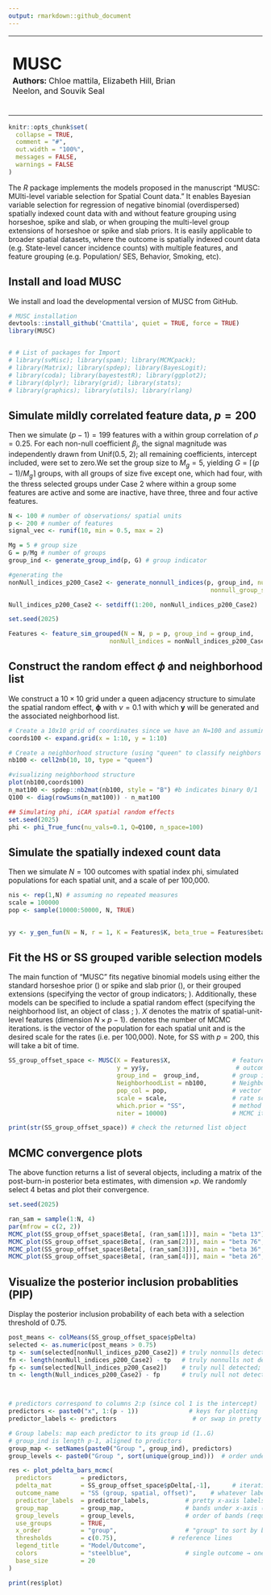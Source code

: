 ```yaml
---
output: rmarkdown::github_document
---
```

<table style="width:100%;">
  <tr>
    <td style="text-align:left; vertical-align:middle;">
      <h1 style="margin:0;">MUSC</h1>
      <p style="margin:0.25rem 0 0;">
        <strong>Authors:</strong> Chloe mattila, Elizabeth Hill, Brian Neelon, and Souvik Seal
      </p>
    </td>
    <td style="text-align:right; width:1%; white-space:nowrap;">
      <!-- invisible spacer: keeps layout, not visible -->
      <span aria-hidden="true"
            style="display:inline-block; width:140px; height:150px; opacity:0;"></span>
      <!-- later: <img src="MUSC_logo.png" alt="MUSC logo" style="height:150px; width:auto;"> -->
    </td>
  </tr>
</table>

<!-- README.md is generated from README.Rmd. Please edit that file -->

```r
knitr::opts_chunk$set(
  collapse = TRUE,
  comment = "#",
  out.width = "100%",
  messages = FALSE,
  warnings = FALSE
)
```

The *R* package implements the models proposed in the manuscript "MUSC: MUlti-level variable selection for Spatial Count data." It enables Bayesian variable selection for regression of negative binomial (overdispersed) spatially indexed count data with and without feature grouping using horseshoe, spike and slab, or when grouping the multi-level group extensions of horseshoe or spike and slab priors. It is easily applicable to broader spatial datasets, where the outcome is spatially indexed count data (e.g. State-level cancer incidence counts) with multiple features, and feature grouping (e.g. Population/ SES, Behavior, Smoking, etc).

## Install and load MUSC

We install and load the developmental version of MUSC from GitHub. 

```r

# MUSC installation
devtools::install_github('Cmattila', quiet = TRUE, force = TRUE)
library(MUSC)


# # List of packages for Import
# library(svMisc); library(spam); library(MCMCpack);
# library(Matrix); library(spdep); library(BayesLogit);
# library(coda); library(bayestestR); library(ggplot2);
# library(dplyr); library(grid); library(stats);
# library(graphics); library(utils); library(rlang)
```


## Simulate mildly correlated feature data, $p=200$

Then we simulate $(p-1)=199$ features with a within group correlation of $\rho=0.25$.  For each non-null coefficient $\beta_j$, the signal magnitude was independently drawn from Unif(0.5, 2); all remaining coefficients, intercept included, were set to zero.We set the group size to $M_g = 5$, yielding $G = ⌈(p − 1)/M_g$⌉ groups, with all groups of size five except one, which had four, with the thress selected groups under Case 2 where within a group some features are active and some are inactive, have three, three and four active features.


```r
N <- 100 # number of observations/ spatial units
p <- 200 # number of features
signal_vec <- runif(10, min = 0.5, max = 2)

Mg = 5 # group size
G = p/Mg # number of groups
group_ind <- generate_group_ind(p, G) # group indicator

#generating the 
nonNull_indices_p200_Case2 <- generate_nonnull_indices(p, group_ind, num_nonnull = 10,
                                                        nonnull_group_structure = "Case2", per_group_nonnull = 3)

Null_indices_p200_Case2 <- setdiff(1:200, nonNull_indices_p200_Case2)  # Complement of nonNull indices

set.seed(2025)

Features <- feature_sim_grouped(N = N, p = p, group_ind = group_ind, 
                            nonNull_indices = nonNull_indices_p200_Case2, signal_vec = signal_vec)
```


## Construct the random effect $\phi$ and neighborhood list

We construct a $10 \times 10$ grid under a queen adjacency structure to simulate the spatial random effect, $\mathbf{\phi}$ with $\nu = 0.1$ with which $\mathbf{y}$ will be generated and the associated neighborhood list. 

```r
# Create a 10x10 grid of coordinates since we have an N=100 and assuming no repeated measures
coords100 <- expand.grid(x = 1:10, y = 1:10)

# Create a neighborhood structure (using "queen" to classify neighbors as sharing edges and corners) 
nb100 <- cell2nb(10, 10, type = "queen") 

#visualizing neighborhood structure
plot(nb100,coords100) 
n_mat100 <- spdep::nb2mat(nb100, style = "B") #b indicates binary 0/1
Q100 <- diag(rowSums(n_mat100)) - n_mat100

## Simulating phi, iCAR spatial random effects
set.seed(2025)
phi <- phi_True_func(nu_vals=0.1, Q=Q100, n_space=100)
```


## Simulate the spatially indexed count data

Then we simulate $N=100$ outcomes with spatial index phi, simulated populations for each spatial unit, and a scale of per 100,000. 

```r
nis <- rep(1,N) # assuming no repeated measures
scale = 100000
pop <- sample(10000:50000, N, TRUE)

 
yy <- y_gen_fun(N = N, r = 1, K = Features$K, beta_true = Features$beta_true, phi_true = phi$phi_nu_0.1, Scale = scale, pop_col = pop, offset = TRUE)
```


## Fit the HS or SS grouped varible selection models

The main function of "MUSC" fits negative binomial models using either the standard horseshoe prior (\texttt{which.prior = "HS"}) or spike and slab prior (\texttt{which.prior = "SS"}), or their grouped extensions (specifying the vector of group indicators; \texttt{group_ind}). Additionally, these models can be specified to include a spatial random effect (specifying the neighborhood list, an object of class \code{nb}; \texttt{NeighborhoodList}). $X$ denotes the matrix of spatial-unit-level features (dimension $N\times p-1$). \texttt{niter} denotes the number of MCMC iterations. \texttt{pop_col} is the vector of the population for each spatial unit and \texttt{scale} is the desired scale for the rates (i.e. per 100,000). Note, for SS with $p=200$, this will take a bit of time. 

```r

SS_group_offset_space <- MUSC(X = Features$X,                 # feature matrix
                              y = yy$y,                        # outcome vector
                              group_ind =  group_ind,         # group indicator vector
                              NeighborhoodList = nb100,       # Neighborhood list
                              pop_col = pop,                  # vector of spatial unit populations
                              scale = scale,                  # rate scale
                              which.prior = "SS",             # method
                              niter = 10000)                  # MCMC iterations

print(str(SS_group_offset_space)) # check the returned list object
```


## MCMC convergence plots 

The above function returns a list of several objects, including a matrix of the post-burn-in posterior beta estimates, with dimension \texttt{niter} $\times p$. We randomly select 4 betas and plot their convergence. 

```r
set.seed(2025)

ran_sam = sample(1:N, 4)
par(mfrow = c(2, 2))
MCMC_plot(SS_group_offset_space$Beta[, (ran_sam[1])], main = "beta 13")
MCMC_plot(SS_group_offset_space$Beta[, (ran_sam[2])], main = "beta 76", col_trace = "blue")
MCMC_plot(SS_group_offset_space$Beta[, (ran_sam[3])], main = "beta 36", col_trace = "pink")
MCMC_plot(SS_group_offset_space$Beta[, (ran_sam[4])], main = "beta 26", col_trace = "gold")

```


## Visualize the posterior inclusion probablities (PIP)

Display the posterior inclusion probability of each beta with a selection threshold of $0.75$. 

```r
post_means <- colMeans(SS_group_offset_space$pDelta)
selected <- as.numeric(post_means > 0.75)
tp <- sum(selected[nonNull_indices_p200_Case2]) # truly nonnulls detected 
fn <- length(nonNull_indices_p200_Case2) - tp   # truly nonnulls not detected
fp <- sum(selected[Null_indices_p200_Case2])    # truly null detected; nulls include intercept
tn <- length(Null_indices_p200_Case2) - fp      # truly null not detected; nulls include intercept



# predictors correspond to columns 2:p (since col 1 is the intercept)
predictors <- paste0("x", 1:(p - 1))              # keys for plotting
predictor_labels <- predictors                     # or swap in pretty labels if you have them

# Group labels: map each predictor to its group id (1..G)
# group_ind is length p-1, aligned to predictors
group_map <- setNames(paste0("Group ", group_ind), predictors)
group_levels <- paste0("Group ", sort(unique(group_ind)))  # order under x-axis

res <- plot_pdelta_bars_mcmc(
  predictors        = predictors,
  pdelta_mat        = SS_group_offset_space$pDelta[,-1],      # iterations × (p-1) matrix, removing the intercept column 
  outcome_name      = "SS (group, spatial, offset)",    # whatever label you want in the legend
  predictor_labels  = predictor_labels,          # pretty x-axis labels (optional)
  group_map         = group_map,                 # bands under x-axis (optional)
  group_levels      = group_levels,              # order of bands (required if using groups)
  use_groups        = TRUE,
  x_order           = "group",                   # "group" to sort by bands, else "given"
  thresholds        = c(0.75),               # reference lines
  legend_title      = "Model/Outcome",
  colors            = "steelblue",               # single outcome → one color
  base_size         = 20
)

print(res$plot)
```


